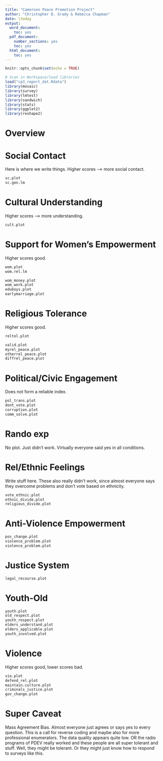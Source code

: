 ```yaml
---
title: "Cameroon Peace Promotion Project"
author: "Christopher D. Grady & Rebecca Chapman"
date: \today
output:
  word_document:
    toc: yes
  pdf_document:
    number_sections: yes
    toc: yes
  html_document:
    toc: yes
---
```


```r
knitr::opts_chunk$set(echo = TRUE)

# Scan in Workspace/load libraries
load("cp3_report_dat.Rdata")
library(mosaic)
library(survey)
library(lmtest)
library(sandwich)
library(stats)
library(ggplot2)
library(reshape2)
```

# Overview

# Social Contact

Here is where we write things.  Higher scores --> more social contact.

```r
sc.plot
sc.gen.lm
```

# Cultural Understanding

Higher scores --> more understanding.

```r
cult.plot
```

# Support for Women's Empowerment

Higher scores good.

```r
wom.plot
wom.rel.lm

wom_money.plot
wom_work.plot
eduboys.plot
earlymarriage.plot
```

# Religious Tolerance

Higher scores good.

```r
reltol.plot

valid.plot
myrel_peace.plot
otherrel_peace.plot
diffrel_peace.plot
```

# Political/Civic Engagement

Does not form a reliable index.

```r
pol_trans.plot
dont_vote.plot
corruption.plot
comm_solve.plot

```

# Rando exp 

No plot.  Just didn't work.  Virtually everyone said yes in all conditions.

# Rel/Ethnic Feelings

Write stuff here.  These also really didn't work, since almost everyone says they overcome problems and don't vote based on ethnicity.

```r
vote_ethnic.plot
ethnic_divide.plot
religious_divide.plot
```

# Anti-Violence Empowerment

```r
pos_change.plot
violence_problem.plot
violence_problem.plot
```

# Justice System

```r
legal_recourse.plot
```

# Youth-Old

```r
youth.plot
old_respect.plot
youth_respect.plot
elders_understand.plot
elders_applicable.plot
youth_involved.plot
```



# Violence

Higher scores good, lower scores bad.

```r
vio.plot
defend_rel.plot
maintain.culture.plot
criminals_justice.plot
gov_change.plot
```




# Super Caveat

Mass Agreement Bias.  Almost everyone just agrees or says yes to every question.  This is a call for reverse coding and maybe also for more professional enumerators.  The data quality appears quite low.  OR the radio programs of PDEV really worked and these people are all super tolerant and stuff.  Well, they might be tolerant.  Or they might just know how to respond to surveys like this.
